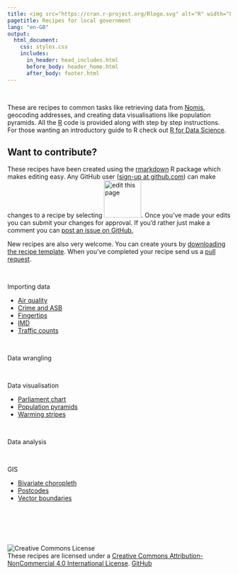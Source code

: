 ```yaml
---
title: <img src="https://cran.r-project.org/Rlogo.svg" alt="R" width="80" style="float:left;margin-top:-10px;">ecipes for local government
pagetitle: Recipes for local government
lang: "en-GB"
output:
  html_document:
    css: styles.css
    includes:
      in_header: head_includes.html
      before_body: header_home.html
      after_body: footer.html
---
```


<br />

These are recipes to common tasks like retrieving data from <a href="https://www.nomisweb.co.uk/" target="_blank">Nomis</a>, geocoding addresses, and creating data visualisations like population pyramids. All the <a href="https://cran.r-project.org/" target="_blank">R</a> code is provided along with step by step instructions. For those wanting an introductory guide to R check out <a href="https://r4ds.had.co.nz/" target="_blank">R for Data Science</a>.

## Want to contribute?
These recipes have been created using the <a href="https://rmarkdown.rstudio.com/" target="_blank">rmarkdown</a> R package which makes editing easy. Any GitHub user (<a href="https://github.com/" target="_blank">sign-up at github.com</a>) can make changes to a recipe by selecting <img src="edit_button.png" alt="edit this page" width="100" style="width:6em;">. Once you've made your edits you can submit your changes for approval. If you'd rather just make a comment you can <a href="https://github.com/trafforddatalab/recipes/issues" target="_blank">post an issue on GitHub.</a>

New recipes are also very welcome. You can create yours by <a href="https://github.com/traffordDataLab/recipes/raw/master/template.Rmd" target="_blank">downloading the recipe template</a>. When you've completed your recipe send us a <a href="https://help.github.com/en/articles/about-pull-requests" target="_blank">pull request</a>.

<br />

<div class="titlebar">Importing data</div>
<ul>
    <li><a href="importing_data/air_quality.html">Air quality</a></li>
    <li><a href="importing_data/crime_and_asb.html">Crime and ASB</a></li>
    <li><a href="importing_data/fingertips.html">Fingertips</a></li>
    <li><a href="importing_data/IMD.html">IMD</a></li>
    <li><a href="importing_data/traffic_counts.html">Traffic counts</a></li>
</ul>

<br />

<div class="titlebar">Data wrangling</div>
<!--ul>
    <li></li>
</ul-->

<br />

<div class="titlebar">Data visualisation</div>
<ul>
    <li><a href="data_visualisation/parliament_chart.html">Parliament chart</a></li>
    <li><a href="data_visualisation/population_pyramids.html">Population pyramids</a></li>
    <li><a href="data_visualisation/warming_stripes.html">Warming stripes</a></li>
</ul>

<br />

<div class = "titlebar">Data analysis</div>
<!--ul>
    <li></li>
</ul-->

<br />

<div class = "titlebar">GIS</div>
<ul>
    <li><a href="gis/bivariate_choropleth.html">Bivariate choropleth</a></li>
    <li><a href="gis/postcodes.html">Postcodes</a></li>
    <li><a href="gis/vector_boundaries.html">Vector boundaries</a></li>
</ul>

<br /><br /><br /><br />

<img alt="Creative Commons License" src="https://i.creativecommons.org/l/by-nc/4.0/88x31.png" /><br />
<div><span xmlns:dct="http://purl.org/dc/terms/" property="dct:title">These recipes</span> are licensed under a <a rel="license" href="http://creativecommons.org/licenses/by-nc/4.0/">Creative Commons Attribution-NonCommercial 4.0 International License</a>. <a href="https://github.com/traffordDataLab/recipes" target="_blank" aria-label="Trafford Data Lab recipes repo on GitHub"><span class="fa fa-github" style="font-size:24px; float:right; margin-top: -3px;"></span><span class="hideContent">GitHub</span></a></div>